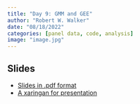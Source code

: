 ```yaml
---
title: "Day 9: GMM and GEE"
author: "Robert W. Walker"
date: "08/18/2022"
categories: [panel data, code, analysis]
image: "image.jpg"
---
```


## Slides

- [Slides in .pdf format](./slides/slidesDay9.pdf)
- [A xaringan for presentation](https://rww.science/xaringan/ESSSSDA22-Day9/)


